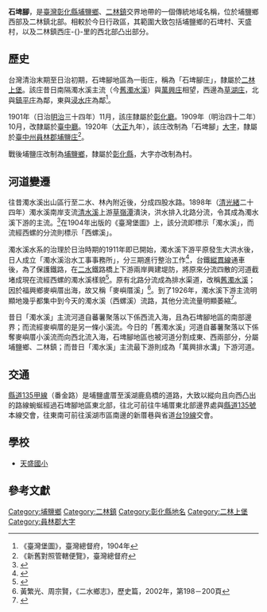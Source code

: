 {{noteTA　
|1 = zh-cn:庄; zh-hk:庄; zh-tw:庄;
}}
{{Infobox Hokkien name
| title      = 石埤腳
| hanji      = 石埤腳
| poj        = Chio̍h-pi-kha
| sinbhundzi = 
| hanlo      = 
| tl         = Tsio̍h-pi-kha
| bp         = Zióhbīkā
| hongim     = 
| hokkienipa = 
| lm         = 
| image      = 
| image_size = 
| caption    = 
}}
'''石埤腳 '''，是[[臺灣|臺灣]][[彰化縣|彰化縣]][[埔鹽鄉|埔鹽鄉]]、[[二林鎮|二林鎮]]交界地帶的一個傳統地域名稱，位於埔鹽鄉西部及二林鎮北部。相較於今日行政區，其範圍大致包括埔鹽鄉的石埤村、天盛村，以及二林鎮西庄-{}-里的西北部凸出部分。

==歷史==
台灣清治末期至日治初期，石埤腳地區為一街庄，稱為「石埤腳庄」，隸屬於[[二林上堡|二林上堡]]。該庄昔日南隔濁水溪主流（今[[舊濁水溪|舊濁水溪]]）與[[萬興庄|萬興庄]]相望，西邊為[[草湖_(彰化縣)|草湖庄]]，北與[[鎮平_(彰化縣福興鄉)|鎮平庄]]為鄰，東與[[浸水_(彰化縣)|浸水庄]]為鄰<ref>《臺灣堡圖》，臺灣總督府，1904年</ref>。

1901年（日治[[明治|明治]]三十四年）11月，該庄隸屬於[[彰化廳|彰化廳]]。1909年（明治四十二年）10月，改隸屬於[[臺中廳|臺中廳]]。1920年（[[大正|大正]]九年），該庄改制為「石埤腳」[[大字|大字]]，隸屬於[[臺中州|臺中州]][[員林郡|員林郡]][[埔鹽庄|埔鹽庄]]<ref>《新舊對照管轄便覽》，臺灣總督府</ref>。

戰後埔鹽庄改制為[[埔鹽鄉|埔鹽鄉]]，隸屬於[[彰化縣|彰化縣]]，大字亦改制為村。

==河道變遷==
往昔濁水溪出山區行至二水、林內附近後，分成四股水路。1898年（[[清|清]][[光緒|光緒]]二十四年）濁水溪南岸支流[[清水溪_(南投縣)|清水溪]]上游[[草嶺潭|草嶺潭]]潰決，洪水排入北路分流，令其成為濁水溪下游的主流。<ref name="與河爭地">{{cite web|language=zh-tw|url=http://studentclub.tku.edu.tw/~taiwan/chang/Ershuei-Shiang/index6_3.htm|title=與河爭地 -- 濁水溪河川地的利用與環境變遷|author=張素玢|publisher=淡江大學歷史學系|date=|accessdate=2015-09-02|archive-date=2012-04-15|archive-url=https://web.archive.org/web/20120415113033/http://studentclub.tku.edu.tw/~taiwan/chang/Ershuei-Shiang/index6_3.htm|dead-url=no}}</ref>在1904年出版的《臺灣堡圖》上，該分流即標示「濁水溪」，而流經西螺的分流則標示「西螺溪」。　

濁水溪水系的治理於日治時期的1911年即已開始，濁水溪下游平原發生大洪水後，日人成立「濁水溪治水工事事務所」，分三期進行整治工作<ref name="水利署第四河川局">{{cite web|language=zh-tw|url=http://www.wra04.gov.tw/ct.asp?xItem=60255&ctNode=31519&mp=99|title=清朝、日治時期的濁水溪防洪|author=|publisher=水利署第四河川局|date=|accessdate=2015-09-02|deadurl=yes|archiveurl=https://web.archive.org/web/20160304111521/http://www.wra04.gov.tw/ct.asp?xItem=60255&ctNode=31519&mp=99|archivedate=2016-03-04}}</ref>，台鐵[[縱貫線_(鐵路)|縱貫線]]通車後，為了保護鐵路，在[[二水|二水]]鐵路橋上下游兩岸興建堤防，將原來分流四散的河道截堵成現在流經西螺的濁水溪樣貌<ref name="張炎銘">{{cite book|author=張炎銘|title=遊大河聽故事 |year=2013 |publisher=科技圖書  |location=臺北市 |pages= |isbn=978-957-655-517-6 }}</ref>。原有北路分流成為排水渠道，改稱[[舊濁水溪|舊濁水溪]]；因於福興鄉麥嶼厝出海，故又稱「麥嶼厝溪」<ref>黃繁光、周宗賢，《二水鄉志》，歷史篇，2002年，第198－200頁</ref>。到了1926年，濁水溪下游主流明顯地幾乎都集中到今天的濁水溪（西螺溪）流路，其他分流流量明顯萎縮<ref name="陳榮慶">{{cite web|language=zh-tw|url=http://www.taconet.com.tw/chinq/%BFB%A4%F4%B7%CB.htm|title=濁水溪|author=陳榮慶|publisher=|date=|accessdate=2015-09-02|archive-date=2021-04-13|archive-url=https://web.archive.org/web/20210413040231/http://www.taconet.com.tw/chinq/%BFB%A4%F4%B7%CB.htm|dead-url=no}}</ref>。

昔日「濁水溪」主流河道自蕃薯聚落以下係西流入海，且為石埤腳地區的南部邊界；而流經麥嶼厝的是另一條小溪流。今日的「舊濁水溪」河道自蕃薯聚落以下係奪麥嶼厝小溪流而向西北流入海，石埤腳地區也被河道分割成東、西兩部分，分屬埔鹽鄉、二林鎮；而昔日「濁水溪」主流最下游則成為「萬興排水溝」下游河道。

==交通==
[[縣道135號#甲線|縣道135甲線]]（番金路）是埔鹽盧厝至溪湖鹿島橋的道路，大致以縱向且向西凸出的路線蜿蜒經過石埤腳地區東北部，往北可前往牛埔厝東北部邊界處與[[縣道135號|縣道135號]]本線交會，往東南可前往溪湖市區南邊的新厝巷與省道[[台19線|台19線]]交會。

==學校==
*[[天盛國小|天盛國小]]

==參考文獻==
{{reflist}}

{{員林郡}}

[[Category:埔鹽鄉|Category:埔鹽鄉]]
[[Category:二林鎮|Category:二林鎮]]
[[Category:彰化縣地名|Category:彰化縣地名]]
[[Category:二林上堡|Category:二林上堡]]
[[Category:員林郡大字|Category:員林郡大字]]